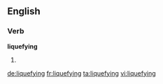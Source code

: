 ==English==

===Verb===
'''liquefying'''

# {{present participle of|liquefy}} {{alternative spelling of|liquifying}}

[[de:liquefying]]
[[fr:liquefying]]
[[ta:liquefying]]
[[vi:liquefying]]